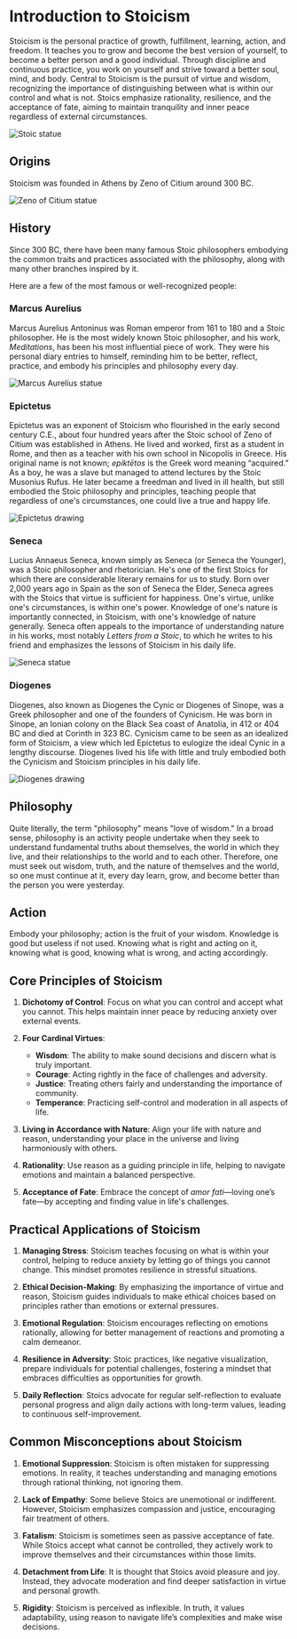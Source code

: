 # Introduction to Stoicism

Stoicism is the personal practice of growth, fulfillment, learning, action, and freedom. 
It teaches you to grow and become the best version of yourself, to become a better person and a good individual. 
Through discipline and continuous practice, you work on yourself and strive toward a better soul, mind, and body. 
Central to Stoicism is the pursuit of virtue and wisdom, recognizing the importance of distinguishing between what is within our control and what is not. 
Stoics emphasize rationality, resilience, and the acceptance of fate, aiming to maintain tranquility and inner peace regardless of external circumstances.

![Stoic statue](../public/assets/stoic-statue.jpg)

## Origins

Stoicism was founded in Athens by Zeno of Citium around 300 BC.

![Zeno of Citium statue](../public/assets/zeno-of-citium.webp)

## History

Since 300 BC, there have been many famous Stoic philosophers embodying the common traits and practices associated with the philosophy, along with many other branches inspired by it.

Here are a few of the most famous or well-recognized people:

### Marcus Aurelius

Marcus Aurelius Antoninus was Roman emperor from 161 to 180 and a Stoic philosopher. 
He is the most widely known Stoic philosopher, and his work, *Meditations*, has been his most influential piece of work. 
They were his personal diary entries to himself, reminding him to be better, reflect, practice, and embody his principles and philosophy every day.

![Marcus Aurelius statue](../public/assets/marcus-aurelius-statue.jpg)

### Epictetus

Epictetus was an exponent of Stoicism who flourished in the early second century C.E., about four hundred years after the Stoic school of Zeno of Citium was established in Athens. 
He lived and worked, first as a student in Rome, and then as a teacher with his own school in Nicopolis in Greece. His original name is not known; *epiktētos* is the Greek word meaning “acquired.” 
As a boy, he was a slave but managed to attend lectures by the Stoic Musonius Rufus. He later became a freedman and lived in ill health, but still embodied the Stoic philosophy and principles, teaching people that regardless of one's circumstances, one could live a true and happy life.

![Epictetus drawing](../public/assets/epictetus-drawing.jpg)

### Seneca

Lucius Annaeus Seneca, known simply as Seneca (or Seneca the Younger), was a Stoic philosopher and rhetorician. 
He's one of the first Stoics for which there are considerable literary remains for us to study. Born over 2,000 years ago in Spain as the son of Seneca the Elder, Seneca agrees with the Stoics that virtue is sufficient for happiness. One's virtue, unlike one's circumstances, is within one's power. 
Knowledge of one's nature is importantly connected, in Stoicism, with one's knowledge of nature generally. 
Seneca often appeals to the importance of understanding nature in his works, most notably *Letters from a Stoic*, to which he writes to his friend and emphasizes the lessons of Stoicism in his daily life.

![Seneca statue](../public/assets/senecaa-statue.jpg)

### Diogenes

Diogenes, also known as Diogenes the Cynic or Diogenes of Sinope, was a Greek philosopher and one of the founders of Cynicism. He was born in Sinope, an Ionian colony on the Black Sea coast of Anatolia, in 412 or 404 BC and died at Corinth in 323 BC.
Cynicism came to be seen as an idealized form of Stoicism, a view which led Epictetus to eulogize the ideal Cynic in a lengthy discourse. Diogenes lived his life with little and truly embodied both the Cynicism and Stoicism principles in his daily life.

![Diogenes drawing](../public/assets/diogenes-drawing.webp)

## Philosophy

Quite literally, the term "philosophy" means "love of wisdom." In a broad sense, philosophy is an activity people undertake when they seek to understand fundamental truths about themselves, the world in which they live, and their relationships to the world and to each other.
Therefore, one must seek out wisdom, truth, and the nature of themselves and the world, so one must continue at it, every day learn, grow, and become better than the person you were yesterday.

## Action

Embody your philosophy; action is the fruit of your wisdom. Knowledge is good but useless if not used. Knowing what is right and acting on it, knowing what is good, knowing what is wrong, and acting accordingly.

## Core Principles of Stoicism

1. **Dichotomy of Control**: Focus on what you can control and accept what you cannot. This helps maintain inner peace by reducing anxiety over external events.

2. **Four Cardinal Virtues**:
   - **Wisdom**: The ability to make sound decisions and discern what is truly important.
   - **Courage**: Acting rightly in the face of challenges and adversity.
   - **Justice**: Treating others fairly and understanding the importance of community.
   - **Temperance**: Practicing self-control and moderation in all aspects of life.

3. **Living in Accordance with Nature**: Align your life with nature and reason, understanding your place in the universe and living harmoniously with others.

4. **Rationality**: Use reason as a guiding principle in life, helping to navigate emotions and maintain a balanced perspective.

5. **Acceptance of Fate**: Embrace the concept of *amor fati*—loving one’s fate—by accepting and finding value in life's challenges.

## Practical Applications of Stoicism

1. **Managing Stress**: Stoicism teaches focusing on what is within your control, helping to reduce anxiety by letting go of things you cannot change. This mindset promotes resilience in stressful situations.

2. **Ethical Decision-Making**: By emphasizing the importance of virtue and reason, Stoicism guides individuals to make ethical choices based on principles rather than emotions or external pressures.

3. **Emotional Regulation**: Stoicism encourages reflecting on emotions rationally, allowing for better management of reactions and promoting a calm demeanor.

4. **Resilience in Adversity**: Stoic practices, like negative visualization, prepare individuals for potential challenges, fostering a mindset that embraces difficulties as opportunities for growth.

5. **Daily Reflection**: Stoics advocate for regular self-reflection to evaluate personal progress and align daily actions with long-term values, leading to continuous self-improvement.

## Common Misconceptions about Stoicism

1. **Emotional Suppression**: Stoicism is often mistaken for suppressing emotions. In reality, it teaches understanding and managing emotions through rational thinking, not ignoring them.

2. **Lack of Empathy**: Some believe Stoics are unemotional or indifferent. However, Stoicism emphasizes compassion and justice, encouraging fair treatment of others.

3. **Fatalism**: Stoicism is sometimes seen as passive acceptance of fate. While Stoics accept what cannot be controlled, they actively work to improve themselves and their circumstances within those limits.

4. **Detachment from Life**: It is thought that Stoics avoid pleasure and joy. Instead, they advocate moderation and find deeper satisfaction in virtue and personal growth.

5. **Rigidity**: Stoicism is perceived as inflexible. In truth, it values adaptability, using reason to navigate life’s complexities and make wise decisions.